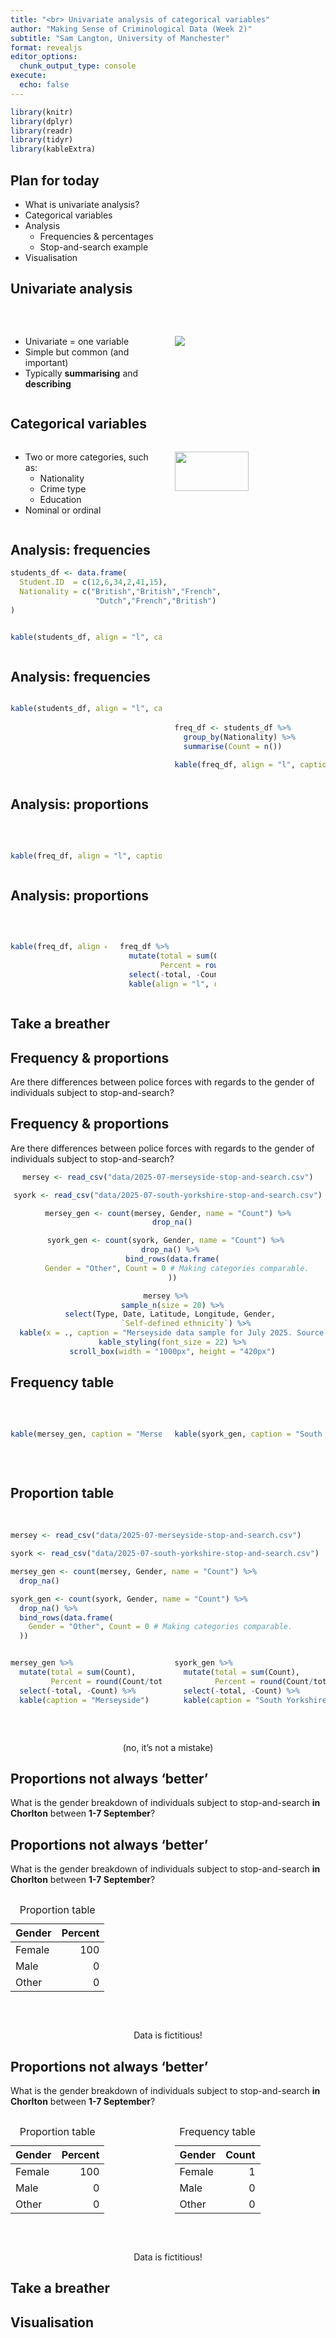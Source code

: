 ```yaml
---
title: "<br> Univariate analysis of categorical variables"
author: "Making Sense of Criminological Data (Week 2)"
subtitle: "Sam Langton, University of Manchester"
format: revealjs
editor_options: 
  chunk_output_type: console
execute:
  echo: false
---
```


```r
library(knitr)
library(dplyr)
library(readr)
library(tidyr)
library(kableExtra)
```


## Plan for today

- What is univariate analysis?
- Categorical variables
- Analysis
  - Frequencies & percentages
  - Stop-and-search example
- Visualisation

## Univariate analysis

<br>

::: columns
::: {.column width="50%"}
- Univariate = one variable
- Simple but common (and important)
- Typically **summarising** and **describing** 
:::

::: {.column width="50%"}

![](img/unicycle.gif)
:::
:::

## Categorical variables

::: columns
::: {.column width="50%"}
- Two or more categories, such as:
  - Nationality
  - Crime type
  - Education
- Nominal or ordinal

:::

::: {.column width="50%"}

![](img/categorical.png){width=70%}

:::
:::

## Analysis: frequencies 

```r
students_df <- data.frame(
  Student.ID  = c(12,6,34,2,41,15),
  Nationality = c("British","British","French",
                   "Dutch","French","British")
)
```

::: columns
::: {.column width="50%"}
```r
kable(students_df, align = "l", caption = "Raw data") 
```

:::

::: {.column width="50%"}
  
:::

:::

## Analysis: frequencies 

::: columns
::: {.column width="50%"}
```r
kable(students_df, align = "l", caption = "Raw data")
```
:::

::: {.column width="50%"}

<br>

```r
freq_df <- students_df %>% 
  group_by(Nationality) %>% 
  summarise(Count = n())

kable(freq_df, align = "l", caption = "Frequency table")
```

:::
:::

## Analysis: proportions

<br>

::: columns
::: {.column width="50%"}

```r
kable(freq_df, align = "l", caption = "Frequency table")
```

:::

::: {.column width="50%"}

:::
:::

## Analysis: proportions

<br>

::: columns
::: {.column width="50%"}

```r
kable(freq_df, align = "l", caption = "Frequency table")
```

:::

::: {.column width=50%}

```r
freq_df %>% 
  mutate(total = sum(Count),
         Percent = round(Count/total*100, 0)) %>% 
  select(-total, -Count) %>% 
  kable(align = "l", caption = "Proportion table")
```

:::

::: {.column width=50%}
  
:::

:::

## Take a breather

## Frequency & proportions

Are there differences between police forces with regards to the gender of individuals subject to stop-and-search?

## Frequency & proportions

Are there differences between police forces with regards to the gender of individuals subject to stop-and-search?

<center>

```r
mersey <- read_csv("data/2025-07-merseyside-stop-and-search.csv")

syork <- read_csv("data/2025-07-south-yorkshire-stop-and-search.csv")

mersey_gen <- count(mersey, Gender, name = "Count") %>%
  drop_na()

syork_gen <- count(syork, Gender, name = "Count") %>% 
  drop_na() %>% 
  bind_rows(data.frame(
    Gender = "Other", Count = 0 # Making categories comparable.
  ))

mersey %>% 
  sample_n(size = 20) %>%
  select(Type, Date, Latitude, Longitude, Gender, 
         `Self-defined ethnicity`) %>% 
  kable(x = ., caption = "Merseyside data sample for July 2025. Source: https://data.police.uk/data/.") %>% 
  kable_styling(font_size = 22) %>%
  scroll_box(width = "1000px", height = "420px")
```

</center>

## Frequency table 

<br>

::: columns
::: {.column width=50%}
```r
kable(mersey_gen, caption = "Merseyside")
```
:::
::: {.column width=50%}
```r
kable(syork_gen, caption = "South Yorkshire") 
```
:::
:::

<br>

<center>



</center>

## Proportion table

<br>

```r
mersey <- read_csv("data/2025-07-merseyside-stop-and-search.csv")

syork <- read_csv("data/2025-07-south-yorkshire-stop-and-search.csv")

mersey_gen <- count(mersey, Gender, name = "Count") %>%
  drop_na()

syork_gen <- count(syork, Gender, name = "Count") %>% 
  drop_na() %>% 
  bind_rows(data.frame(
    Gender = "Other", Count = 0 # Making categories comparable.
  ))
```

::: columns
::: {.column width=50%}
```r
mersey_gen %>% 
  mutate(total = sum(Count),
         Percent = round(Count/total*100, 0)) %>% 
  select(-total, -Count) %>% 
  kable(caption = "Merseyside")
```
:::
::: {.column width=50%}
```r
syork_gen %>% 
  mutate(total = sum(Count),
         Percent = round(Count/total*100, 0)) %>% 
  select(-total, -Count) %>% 
  kable(caption = "South Yorkshire") 
```
:::
:::

<br>

<center>

(no, it's not a mistake)

</center>

## Proportions not always 'better'

What is the gender breakdown of individuals subject to stop-and-search **in Chorlton** between **1-7 September**?


## Proportions not always 'better'

What is the gender breakdown of individuals subject to stop-and-search **in Chorlton** between **1-7 September**?

<center>

::: columns
::: {.column width=50%}
| Gender | Percent |
| :----- | -----:  |
| Female | 100     |
| Male   | 0       |
| Other  | 0       |

: Proportion table

:::

::: {.column width=50%}
  

:::
:::

<br>

Data is fictitious! 

</center>

## Proportions not always 'better'

What is the gender breakdown of individuals subject to stop-and-search **in Chorlton** between **1-7 September**?

<center>

::: columns
::: {.column width=50%}
| Gender | Percent |
| :----- | -----:  |
| Female | 100     |
| Male   | 0       |
| Other  | 0       |

: Proportion table

:::

::: {.column width=50%}
| Gender | Count  |
| :----- | ------:|
| Female | 1      |
| Male   | 0      |
| Other  | 0      |

: Frequency table

:::
:::

<br>

Data is fictitious! 
</center>

## Take a breather

## Visualisation








